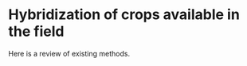# Hybridization of crops available in the field {#practical-2}

Here is a review of existing methods.
